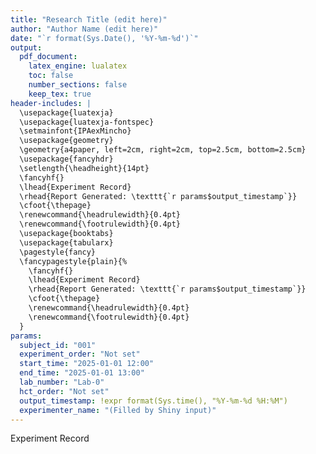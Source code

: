 ```yaml
---
title: "Research Title (edit here)"
author: "Author Name (edit here)"
date: "`r format(Sys.Date(), '%Y-%m-%d')`"
output:
  pdf_document:
    latex_engine: lualatex
    toc: false
    number_sections: false
    keep_tex: true
header-includes: |
  \usepackage{luatexja}
  \usepackage{luatexja-fontspec}
  \setmainfont{IPAexMincho}
  \usepackage{geometry}
  \geometry{a4paper, left=2cm, right=2cm, top=2.5cm, bottom=2.5cm}
  \usepackage{fancyhdr}
  \setlength{\headheight}{14pt}
  \fancyhf{}
  \lhead{Experiment Record}
  \rhead{Report Generated: \texttt{`r params$output_timestamp`}}
  \cfoot{\thepage}
  \renewcommand{\headrulewidth}{0.4pt}
  \renewcommand{\footrulewidth}{0.4pt}
  \usepackage{booktabs}
  \usepackage{tabularx}
  \pagestyle{fancy}
  \fancypagestyle{plain}{%
    \fancyhf{}
    \lhead{Experiment Record}
    \rhead{Report Generated: \texttt{`r params$output_timestamp`}}
    \cfoot{\thepage}
    \renewcommand{\headrulewidth}{0.4pt}
    \renewcommand{\footrulewidth}{0.4pt}
  }
params:
  subject_id: "001"
  experiment_order: "Not set"
  start_time: "2025-01-01 12:00"
  end_time: "2025-01-01 13:00"
  lab_number: "Lab-0"
  hct_order: "Not set"
  output_timestamp: !expr format(Sys.time(), "%Y-%m-%d %H:%M")
  experimenter_name: "(Filled by Shiny input)"
---
```


\vspace{2em}
\fontsize{14}{16}\selectfont Experiment Record
\vspace{1em}

\begin{table}[h!]
\renewcommand{\arraystretch}{1.25}%
\begin{tabularx}{\textwidth}{@{}p{40mm} X@{}}
\toprule
Item & Details \\ \midrule
Participant ID   & `r params$subject_id` \\
Experiment Order & `r params$experiment_order` \\
HCT Order        & `r params$hct_order` \\
Start            & `r params$start_time` \\
End              & `r params$end_time` \\
Lab Room         & `r params$lab_number` \\
Experimenter     & `r params$experimenter_name` \\
\bottomrule
\end{tabularx}
\end{table}

\vspace{0.5em}
